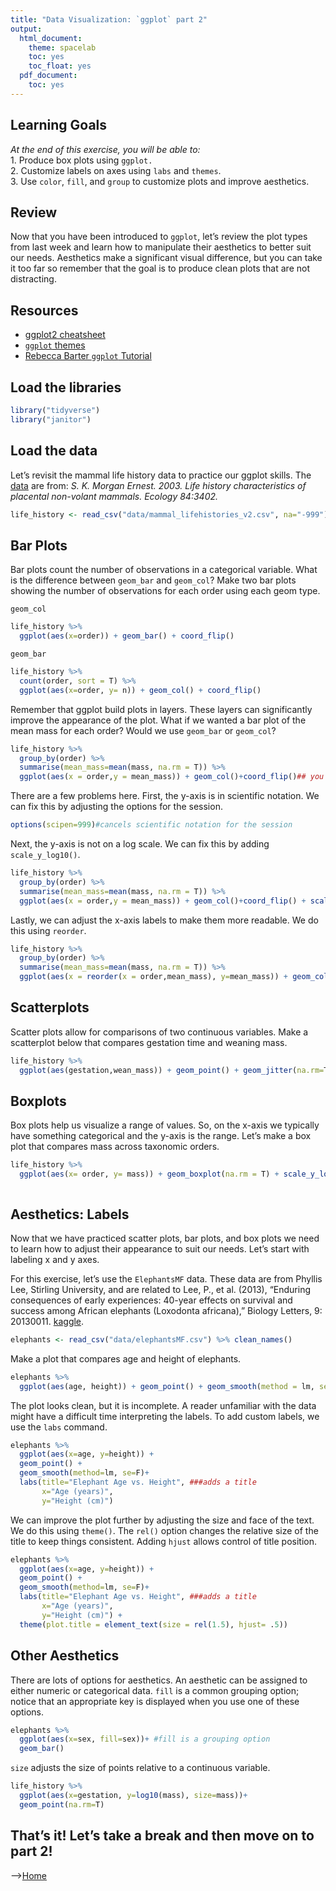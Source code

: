```yaml
---
title: "Data Visualization: `ggplot` part 2"
output:
  html_document:
    theme: spacelab
    toc: yes
    toc_float: yes
  pdf_document:
    toc: yes
---
```


## Learning Goals
*At the end of this exercise, you will be able to:*    
1. Produce box plots using `ggplot.`  
2. Customize labels on axes using `labs` and `themes`.  
3. Use `color`, `fill`, and `group` to customize plots and improve aesthetics.  

## Review
Now that you have been introduced to `ggplot`, let's review the plot types from last week and learn how to manipulate their aesthetics to better suit our needs. Aesthetics make a significant visual difference, but you can take it too far so remember that the goal is to produce clean plots that are not distracting.  

## Resources
- [ggplot2 cheatsheet](https://www.rstudio.com/wp-content/uploads/2015/03/ggplot2-cheatsheet.pdf)
- [`ggplot` themes](https://ggplot2.tidyverse.org/reference/ggtheme.html)
- [Rebecca Barter `ggplot` Tutorial](http://www.rebeccabarter.com/blog/2017-11-17-ggplot2_tutorial/)

## Load the libraries
```r
library("tidyverse")
library("janitor")
```

## Load the data
Let's revisit the mammal life history data to practice our ggplot skills. The [data](http://esapubs.org/archive/ecol/E084/093/) are from: *S. K. Morgan Ernest. 2003. Life history characteristics of placental non-volant mammals. Ecology 84:3402.*
```r
life_history <- read_csv("data/mammal_lifehistories_v2.csv", na="-999") %>% clean_names()
```

## Bar Plots
Bar plots count the number of observations in a categorical variable. What is the difference between `geom_bar` and `geom_col`? Make two bar plots showing the number of observations for each order using each geom type.

`geom_col`
```r
life_history %>% 
  ggplot(aes(x=order)) + geom_bar() + coord_flip()
```

`geom_bar`
```r
life_history %>% 
  count(order, sort = T) %>% 
  ggplot(aes(x=order, y= n)) + geom_col() + coord_flip()
```

Remember that ggplot build plots in layers. These layers can significantly improve the appearance of the plot. What if we wanted a bar plot of the mean mass for each order? Would we use `geom_bar` or `geom_col`?  
```r
life_history %>% 
  group_by(order) %>% 
  summarise(mean_mass=mean(mass, na.rm = T)) %>% 
  ggplot(aes(x = order,y = mean_mass)) + geom_col()+coord_flip()## you dont always need to enter x= or y= directly, could just (order, mean_mass)
```

There are a few problems here. First, the y-axis is in scientific notation. We can fix this by adjusting the options for the session.
```r
options(scipen=999)#cancels scientific notation for the session
```

Next, the y-axis is not on a log scale. We can fix this by adding `scale_y_log10()`.
```r
life_history %>% 
  group_by(order) %>% 
  summarise(mean_mass=mean(mass, na.rm = T)) %>% 
  ggplot(aes(x = order,y = mean_mass)) + geom_col()+coord_flip() + scale_y_log10()
```

Lastly, we can adjust the x-axis labels to make them more readable. We do this using `reorder`.
```r
life_history %>% 
  group_by(order) %>% 
  summarise(mean_mass=mean(mass, na.rm = T)) %>% 
  ggplot(aes(x = reorder(x = order,mean_mass), y=mean_mass)) + geom_col()+coord_flip() + scale_y_log10() + ## look back at his notes
```

## Scatterplots
Scatter plots allow for comparisons of two continuous variables. Make a scatterplot below that compares gestation time and weaning mass.
```r
life_history %>% 
  ggplot(aes(gestation,wean_mass)) + geom_point() + geom_jitter(na.rm=T) + scale_y_log10()
```

## Boxplots
Box plots help us visualize a range of values. So, on the x-axis we typically have something categorical and the y-axis is the range. Let's make a box plot that compares mass across taxonomic orders.
```r
life_history %>% 
  ggplot(aes(x= order, y= mass)) + geom_boxplot(na.rm = T) + scale_y_log10()+ coord_flip()
```

```r

```

## Aesthetics: Labels
Now that we have practiced scatter plots, bar plots, and box plots we need to learn how to adjust their appearance to suit our needs. Let's start with labeling x and y axes.  

For this exercise, let's use the `ElephantsMF` data. These data are from Phyllis Lee, Stirling University, and are related to Lee, P., et al. (2013), "Enduring consequences of early experiences: 40-year effects on survival and success among African elephants (Loxodonta africana)," Biology Letters, 9: 20130011. [kaggle](https://www.kaggle.com/mostafaelseidy/elephantsmf).
```r
elephants <- read_csv("data/elephantsMF.csv") %>% clean_names()
```

Make a plot that compares age and height of elephants.
```r
elephants %>% 
  ggplot(aes(age, height)) + geom_point() + geom_smooth(method = lm, se=F)
```

The plot looks clean, but it is incomplete. A reader unfamiliar with the data might have a difficult time interpreting the labels. To add custom labels, we use the `labs` command.
```r
elephants %>% 
  ggplot(aes(x=age, y=height)) + 
  geom_point() + 
  geom_smooth(method=lm, se=F)+
  labs(title="Elephant Age vs. Height", ###adds a title
       x="Age (years)", 
       y="Height (cm)")
```

We can improve the plot further by adjusting the size and face of the text. We do this using `theme()`. The `rel()` option changes the relative size of the title to keep things consistent. Adding `hjust` allows control of title position.
```r
elephants %>% 
  ggplot(aes(x=age, y=height)) + 
  geom_point() + 
  geom_smooth(method=lm, se=F)+
  labs(title="Elephant Age vs. Height", ###adds a title
       x="Age (years)", 
       y="Height (cm)") + 
  theme(plot.title = element_text(size = rel(1.5), hjust= .5))
```

## Other Aesthetics
There are lots of options for aesthetics. An aesthetic can be assigned to either numeric or categorical data. `fill` is a common grouping option; notice that an appropriate key is displayed when you use one of these options.
```r
elephants %>% 
  ggplot(aes(x=sex, fill=sex))+ #fill is a grouping option
  geom_bar()
```

`size` adjusts the size of points relative to a continuous variable.
```r
life_history %>% 
  ggplot(aes(x=gestation, y=log10(mass), size=mass))+
  geom_point(na.rm=T)
```
## That's it! Let's take a break and then move on to part 2!  

-->[Home](https://jmledford3115.github.io/datascibiol/)